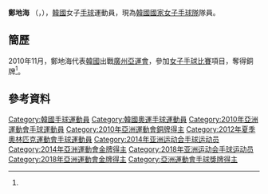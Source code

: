 {{Infobox handball biography
| name                = 鄭地海<ref>{{cite web|title=정지해 (Jung Ji Hae, 鄭地海)|url=http://www.handballkorea.com/team/player_data_view.asp?CMD=V&PERSON_NO=200403000835&TEAM_CD=HB00153&typea=2|publisher=Korea Handball Federation}}{{dead link|date=2018年4月 |bot=InternetArchiveBot |fix-attempted=yes }}{{ko}}</ref><br/>{{lang|ko|정지해}}
| image               = [[File:20140812_-_Issy_Paris_Hand-South_Korea_50.jpg|200px]]
| fullname            =
| nationality         = {{KOR}}
| birth_date          = {{Birth date and age|1985|3|6}}<ref name="廣州亞運">[http://www.gz2010.cn/info/CHN_CHN/ZB/ZBB101A_HB@@@@@@@@@@@@@@@CHN_number=242045.html 2010年廣州亞運會官方網站 手球 - 鄭地海 - 简历]</ref>
| birth_place         = {{KOR}}
| height              = {{height|m=1.68}}<ref name="廣州亞運"/>
| weight              = {{weight|kg=62}}<ref name="廣州亞運"/>
| position            = 
| nickname            =
| currentclub         = 
| clubnumber          = 
| youthyears          = 
| youthclubs          = 
| years               = 
| clubs               = 
| nationalyears       = 
| nationalteam        = 
| nationalcaps(goals) = 
| title               =
| titleyears          =
| titleplace          =
| ntupdate            = 
| medaltable          = 
{{MedalCompetition | [[亞洲運動會|亞洲運動會]]}}
{{MedalBronze| [[2010年亞洲運動會|2010年 廣州]] | [[2010年亞洲運動會手球比賽|女子隊際]]}}
}}
'''鄭地海''' （{{lang-ko|'''정지해'''}}，{{bd|1985年|3月6日|catIdx=}}），[[韓國|韓國]]女子[[手球|手球]]運動員，現為[[韓國國家女子手球隊|韓國國家女子手球隊]]隊員。

== 簡歷 ==
2010年11月，鄭地海代表[[2010年亞洲運動會韓國代表團|韓國]]出戰[[廣州|廣州]][[2010年亞洲運動會|亞運會]]，參加[[2010年亞洲運動會手球比賽|女子手球比賽]]項目，奪得銅牌<ref name="廣州亞運"/>。

== 參考資料 ==
{{commonscat|Jung Ji-hae}}
{{Reflist}}

{{2011年世界女子手球錦標賽韓國國家女子手球隊}}
{{2012年夏季奧運會韓國國家女子手球隊}}
{{2013年世界女子手球錦標賽韓國國家女子手球隊}}

{{Authority control}}
{{DEFAULTSORT:Jung, Ji Hae}}
[[Category:韓國手球運動員|Category:韓國手球運動員]]
[[Category:韓國奧運手球運動員|Category:韓國奧運手球運動員]]
[[Category:2010年亞洲運動會手球運動員|Category:2010年亞洲運動會手球運動員]]
[[Category:2010年亞洲運動會銅牌得主|Category:2010年亞洲運動會銅牌得主]]
[[Category:2012年夏季奧林匹克運動會手球運動員|Category:2012年夏季奧林匹克運動會手球運動員]]
[[Category:2014年亚洲运动会手球运动员|Category:2014年亚洲运动会手球运动员]]
[[Category:2014年亞洲運動會金牌得主|Category:2014年亞洲運動會金牌得主]]
[[Category:2018年亚洲运动会手球运动员|Category:2018年亚洲运动会手球运动员]]
[[Category:2018年亞洲運動會金牌得主|Category:2018年亞洲運動會金牌得主]]
[[Category:亞洲運動會手球獎牌得主|Category:亞洲運動會手球獎牌得主]]